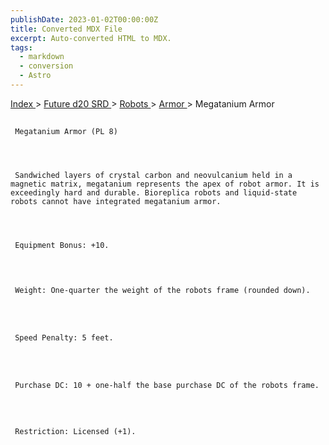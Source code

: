 ```yaml
---
publishDate: 2023-01-02T00:00:00Z
title: Converted MDX File
excerpt: Auto-converted HTML to MDX.
tags:
  - markdown
  - conversion
  - Astro
---
```


[
Index
](-index) >
[
Future d20 SRD
](future-d20-srd-index) >
[
Robots
](future-d20-srd-robots-index) >
[
Armor
](future-d20-srd-robots-armor-index) > Megatanium Armor

##

     Megatanium Armor (PL 8)




     Sandwiched layers of crystal carbon and neovulcanium held in a magnetic matrix, megatanium represents the apex of robot armor. It is exceedingly hard and durable. Bioreplica robots and liquid-state robots cannot have integrated megatanium armor.




     Equipment Bonus: +10.




     Weight: One-quarter the weight of the robots frame (rounded down).




     Speed Penalty: 5 feet.




     Purchase DC: 10 + one-half the base purchase DC of the robots frame.




     Restriction: Licensed (+1).
